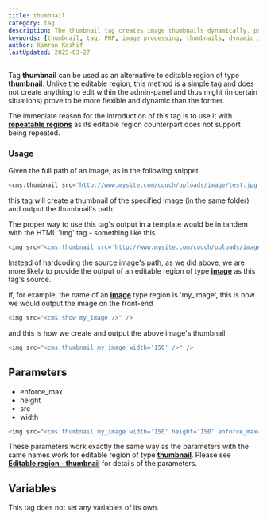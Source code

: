 ```yaml
---
title: thumbnail
category: tag
description: The thumbnail tag creates image thumbnails dynamically, providing an alternative to editable thumbnail regions with support for repeatable regions.
keywords: [thumbnail, tag, PHP, image processing, thumbnails, dynamic images, repeatable regions]
author: Kamran Kashif
lastUpdated: 2025-03-27
---
```


Tag **thumbnail** can be used as an alternative to editable region of type [**thumbnail**](../editable/thumbnail.html).
Unlike the editable region, this method is a simple tag and does not create anything to edit within the admin-panel and thus might (in certain situations) prove to be more flexible and dynamic than the former.

The immediate reason for the introduction of this tag is to use it with [**repeatable regions**](../../concepts/repeatable-regions.html) as its editable region counterpart does not support being repeated.

### Usage

Given the full path of an image, as in the following snippet

```php
<cms:thumbnail src='http://www.mysite.com/couch/uploads/image/test.jpg' width='150' />
```

this tag will create a thumbnail of the specified image (in the same folder) and output the thumbnail's path.

The proper way to use this tag's output in a template would be in tandem with the HTML 'img' tag - something like this

```php
<img src="<cms:thumbnail src='http://www.mysite.com/couch/uploads/image/test.jpg' width='150' />" />
```

Instead of hardcoding the source image's path, as we did above, we are more likely to provide the output of an editable region of type [**image**](../editable/image.html) as this tag's source.

If, for example, the name of an [**image**](../editable/image.html) type region is 'my_image', this is how we would output the image on the front-end

```php
<img src="<cms:show my_image />" />
```

and this is how we create and output the above image's thumbnail

```php
<img src="<cms:thumbnail my_image width='150' />" />
```

## Parameters

- enforce_max
- height
- src
- width

```php
<img src="<cms:thumbnail my_image width='150' height='150' enforce_max='1' />" />
```

These parameters work exactly the same way as the parameters with the same names work for editable region of type [**thumbnail**](../editable/thumbnail.html).
Please see [**Editable region - thumbnail**](../editable/thumbnail.html#parameters) for details of the parameters.

## Variables

This tag does not set any variables of its own.
